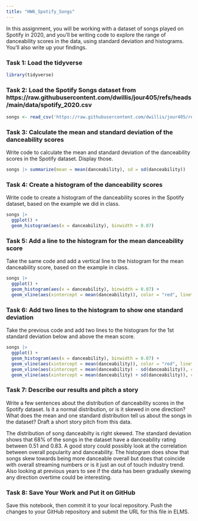 ```yaml
---
title: "HW6_Spotify_Songs"
---
```


In this assignment, you will be working with a dataset of songs played on Spotify in 2020, and you'll be writing code to explore the range of danceability scores in the data, using standard deviation and histograms. You'll also write up your findings.

### Task 1: Load the tidyverse

```r
library(tidyverse)
```

### Task 2: Load the Spotify Songs dataset from https://raw.githubusercontent.com/dwillis/jour405/refs/heads/main/data/spotify_2020.csv

```r
songs <- read_csv('https://raw.githubusercontent.com/dwillis/jour405/refs/heads/main/data/spotify_2020.csv')
```

### Task 3: Calculate the mean and standard deviation of the danceability scores

Write code to calculate the mean and standard deviation of the danceability scores in the Spotify dataset. Display those.

```r
songs |> summarize(mean = mean(danceability), sd = sd(danceability))
```

### Task 4: Create a histogram of the danceability scores

Write code to create a histogram of the danceability scores in the Spotify dataset, based on the example we did in class.

```r
songs |> 
  ggplot() + 
  geom_histogram(aes(x = danceability), binwidth = 0.07) 
```

### Task 5: Add a line to the histogram for the mean danceability score

Take the same code and add a vertical line to the histogram for the mean danceability score, based on the example in class.

```r
songs |> 
  ggplot() + 
  geom_histogram(aes(x = danceability), binwidth = 0.07) +
  geom_vline(aes(xintercept = mean(danceability)), color = "red", linetype = "dashed", size = 1)
```


### Task 6: Add two lines to the histogram to show one standard deviation

Take the previous code and add two lines to the histogram for the 1st standard deviation below and above the mean score.

```r
songs |> 
  ggplot() + 
  geom_histogram(aes(x = danceability), binwidth = 0.07) +
  geom_vline(aes(xintercept = mean(danceability)), color = "red", linetype = "dashed", size = 1) + 
  geom_vline(aes(xintercept = mean(danceability) - sd(danceability)), color="blue", linetype = "dashed", size =1) +
  geom_vline(aes(xintercept = mean(danceability) + sd(danceability)), color="blue", linetype = "dashed", size =1)
```

### Task 7: Describe our results and pitch a story

Write a few sentences about the distribution of danceability scores in the Spotify dataset. Is it a normal distribution, or is it skewed in one direction? What does the mean and one standard distribution tell us about the songs in the dataset? Draft a short story pitch from this data.

The distribution of song danceabilty is right skewed. The standard deviation shows that 68% of the songs in the dataset have a danceability rating between 0.51 and 0.83. A good story could possibly look at the correlation between overall popularity and danceability. The histogram does show that songs skew towards being more danceable overall but does that coincide with overall streaming numbers or is it just an out of touch industry trend. Also looking at previous years to see if the data has been gradually skewing any direction overtime could be interesting.


### Task 8: Save Your Work and Put it on GitHub

Save this notebook, then commit it to your local repository. Push the changes to your GitHub repository and submit the URL for this file in ELMS.
